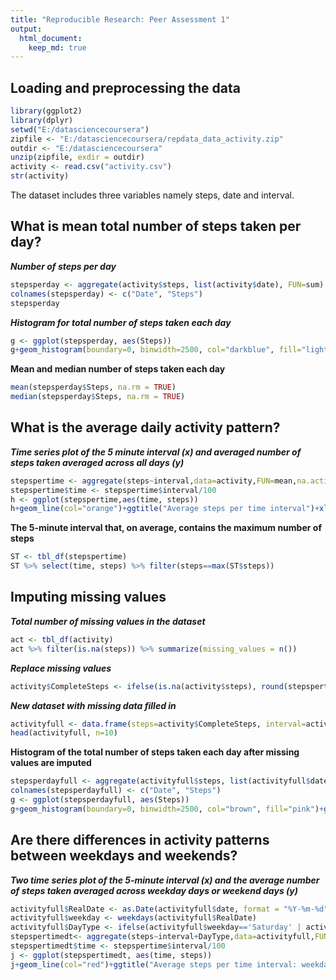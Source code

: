 ```yaml
---
title: "Reproducible Research: Peer Assessment 1"
output: 
  html_document:
    keep_md: true
---
```



## Loading and preprocessing the data

```r
library(ggplot2)
library(dplyr)
setwd("E:/datasciencecoursera")
zipfile <- "E:/datasciencecoursera/repdata_data_activity.zip"
outdir <- "E:/datasciencecoursera"
unzip(zipfile, exdir = outdir)
activity <- read.csv("activity.csv")
str(activity)
```
The dataset includes three variables namely steps, date and interval.

## What is mean total number of steps taken per day?

***Number of steps per day***
```r
stepsperday <- aggregate(activity$steps, list(activity$date), FUN=sum)
colnames(stepsperday) <- c("Date", "Steps")
stepsperday
```
***Histogram for total number of steps taken each day***
```r
g <- ggplot(stepsperday, aes(Steps))
g+geom_histogram(boundary=0, binwidth=2500, col="darkblue", fill="lightblue")+ggtitle("Histogram of steps per day")+xlab("Steps")+ylab("Frequency")+theme(plot.title = element_text(face="bold", size=12))+scale_x_continuous(breaks=seq(0,25000,2500))+scale_y_continuous(breaks=seq(0,18,2))
```
**Mean and median number of steps taken each day**
```r
mean(stepsperday$Steps, na.rm = TRUE)
median(stepsperday$Steps, na.rm = TRUE)
```

## What is the average daily activity pattern?

***Time series plot of the 5 minute interval (x) and averaged number of steps taken averaged across all days (y)***
```r
stepspertime <- aggregate(steps~interval,data=activity,FUN=mean,na.action=na.omit)
stepspertime$time <- stepspertime$interval/100
h <- ggplot(stepspertime,aes(time, steps))
h+geom_line(col="orange")+ggtitle("Average steps per time interval")+xlab("Time")+ylab("Steps")+theme(plot.title = element_text(face="bold", size=12))
```

**The 5-minute interval that, on average, contains the maximum number of steps**
```r
ST <- tbl_df(stepspertime)
ST %>% select(time, steps) %>% filter(steps==max(ST$steps))
```

## Imputing missing values

***Total number of missing values in the dataset***
```r
act <- tbl_df(activity)
act %>% filter(is.na(steps)) %>% summarize(missing_values = n())
```

***Replace missing values***
```r
activity$CompleteSteps <- ifelse(is.na(activity$steps), round(stepspertime$steps[match(activity$interval, stepspertime$interval)],0), activity$steps)
```

***New dataset with missing data filled in***
```r
activityfull <- data.frame(steps=activity$CompleteSteps, interval=activity$interval, date=activity$date)
head(activityfull, n=10)
```

**Histogram of the total number of steps taken each day after missing values are imputed**
```r
stepsperdayfull <- aggregate(activityfull$steps, list(activityfull$date), FUN=sum)
colnames(stepsperdayfull) <- c("Date", "Steps")
g <- ggplot(stepsperdayfull, aes(Steps))
g+geom_histogram(boundary=0, binwidth=2500, col="brown", fill="pink")+ggtitle("Histogram of steps per day")+xlab("Steps")+ylab("Frequency")+theme(plot.title = element_text(face="bold", size=12))+scale_x_continuous(breaks=seq(0,25000,2500))+scale_y_continuous(breaks=seq(0,26,2))
```

## Are there differences in activity patterns between weekdays and weekends?

***Two time series plot of the 5-minute interval (x) and the average number of steps taken averaged across weekday days or weekend days (y)***
```r
activityfull$RealDate <- as.Date(activityfull$date, format = "%Y-%m-%d")
activityfull$weekday <- weekdays(activityfull$RealDate)
activityfull$DayType <- ifelse(activityfull$weekday=='Saturday' | activityfull$weekday=='Sunday', 'weekend','weekday')
stepspertimedt<- aggregate(steps~interval+DayType,data=activityfull,FUN=mean,na.action=na.omit)
stepspertimedt$time <- stepspertime$interval/100
j <- ggplot(stepspertimedt, aes(time, steps))
j+geom_line(col="red")+ggtitle("Average steps per time interval: weekdays vs. weekends")+xlab("Time")+ylab("Steps")+theme(plot.title = element_text(face="bold", size=12))+facet_grid(DayType ~ .)
```
